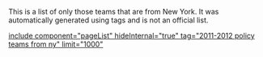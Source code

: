 This is a list of only those teams that are from New York. It was automatically generated using tags and is not an official list.

[[include component="pageList" hideInternal="true" tag="2011-2012 policy teams from ny" limit="1000" ]]